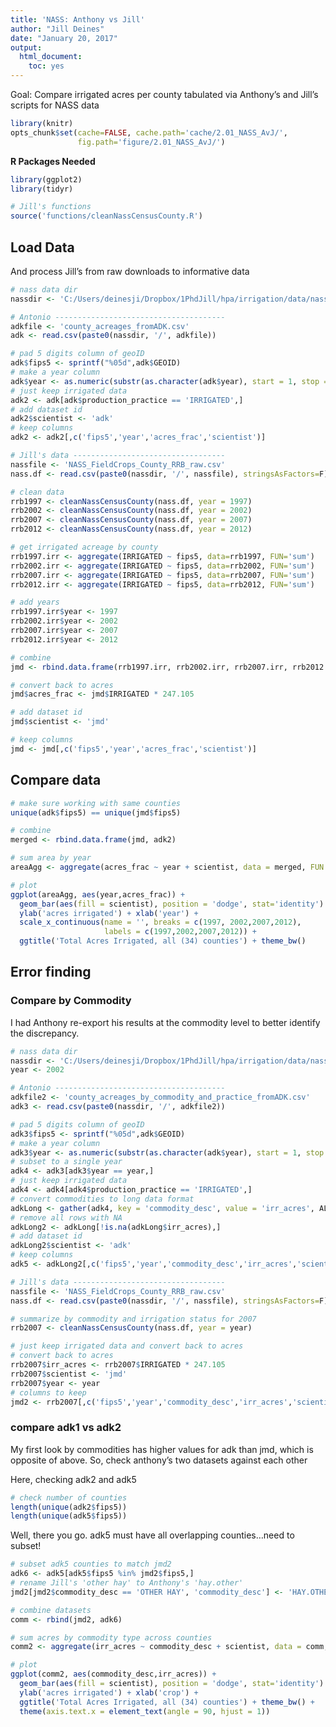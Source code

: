 ```yaml
---
title: 'NASS: Anthony vs Jill'
author: "Jill Deines"
date: "January 20, 2017"
output: 
  html_document:
    toc: yes
---
```


Goal: Compare irrigated acres per county tabulated via Anthony's and Jill's scripts for NASS data


```r
library(knitr)
opts_chunk$set(cache=FALSE, cache.path='cache/2.01_NASS_AvJ/',
               fig.path='figure/2.01_NASS_AvJ/')
```

**R Packages Needed**


```r
library(ggplot2)
library(tidyr)

# Jill's functions
source('functions/cleanNassCensusCounty.R')
```


## Load Data

And process Jill's from raw downloads to informative data

```r
# nass data dir
nassdir <- 'C:/Users/deinesji/Dropbox/1PhdJill/hpa/irrigation/data/nass'

# Antonio --------------------------------------
adkfile <- 'county_acreages_fromADK.csv'
adk <- read.csv(paste0(nassdir, '/', adkfile))

# pad 5 digits column of geoID
adk$fips5 <- sprintf("%05d",adk$GEOID)
# make a year column
adk$year <- as.numeric(substr(as.character(adk$year), start = 1, stop = 4))
# just keep irrigated data
adk2 <- adk[adk$production_practice == 'IRRIGATED',]
# add dataset id
adk2$scientist <- 'adk'
# keep columns
adk2 <- adk2[,c('fips5','year','acres_frac','scientist')]

# Jill's data ----------------------------------
nassfile <- 'NASS_FieldCrops_County_RRB_raw.csv'
nass.df <- read.csv(paste0(nassdir, '/', nassfile), stringsAsFactors=F)

# clean data
rrb1997 <- cleanNassCensusCounty(nass.df, year = 1997)
rrb2002 <- cleanNassCensusCounty(nass.df, year = 2002)
rrb2007 <- cleanNassCensusCounty(nass.df, year = 2007)
rrb2012 <- cleanNassCensusCounty(nass.df, year = 2012)

# get irrigated acreage by county
rrb1997.irr <- aggregate(IRRIGATED ~ fips5, data=rrb1997, FUN='sum')
rrb2002.irr <- aggregate(IRRIGATED ~ fips5, data=rrb2002, FUN='sum')
rrb2007.irr <- aggregate(IRRIGATED ~ fips5, data=rrb2007, FUN='sum')
rrb2012.irr <- aggregate(IRRIGATED ~ fips5, data=rrb2012, FUN='sum')

# add years
rrb1997.irr$year <- 1997
rrb2002.irr$year <- 2002
rrb2007.irr$year <- 2007
rrb2012.irr$year <- 2012

# combine
jmd <- rbind.data.frame(rrb1997.irr, rrb2002.irr, rrb2007.irr, rrb2012.irr)

# convert back to acres
jmd$acres_frac <- jmd$IRRIGATED * 247.105

# add dataset id
jmd$scientist <- 'jmd'

# keep columns
jmd <- jmd[,c('fips5','year','acres_frac','scientist')]
```

## Compare data

```r
# make sure working with same counties
unique(adk$fips5) == unique(jmd$fips5)

# combine
merged <- rbind.data.frame(jmd, adk2)

# sum area by year
areaAgg <- aggregate(acres_frac ~ year + scientist, data = merged, FUN = 'sum')

# plot
ggplot(areaAgg, aes(year,acres_frac)) +
  geom_bar(aes(fill = scientist), position = 'dodge', stat='identity') +
  ylab('acres irrigated') + xlab('year') +
  scale_x_continuous(name = '', breaks = c(1997, 2002,2007,2012), 
                     labels = c(1997,2002,2007,2012)) +
  ggtitle('Total Acres Irrigated, all (34) counties') + theme_bw()
```


## Error finding

### Compare by Commodity
I had Anthony re-export his results at the commodity level to better identify the discrepancy.

```r
# nass data dir
nassdir <- 'C:/Users/deinesji/Dropbox/1PhdJill/hpa/irrigation/data/nass'
year <- 2002

# Antonio --------------------------------------
adkfile2 <- 'county_acreages_by_commodity_and_practice_fromADK.csv'
adk3 <- read.csv(paste0(nassdir, '/', adkfile2))

# pad 5 digits column of geoID
adk3$fips5 <- sprintf("%05d",adk$GEOID)
# make a year column
adk3$year <- as.numeric(substr(as.character(adk$year), start = 1, stop = 4))
# subset to a single year
adk4 <- adk3[adk3$year == year,]
# just keep irrigated data
adk4 <- adk4[adk4$production_practice == 'IRRIGATED',]
# convert commodities to long data format
adkLong <- gather(adk4, key = 'commodity_desc', value = 'irr_acres', ALFALFA:HAY.OTHER)
# remove all rows with NA
adkLong2 <- adkLong[!is.na(adkLong$irr_acres),]
# add dataset id
adkLong2$scientist <- 'adk'
# keep columns
adk5 <- adkLong2[,c('fips5','year','commodity_desc','irr_acres','scientist')]

# Jill's data ----------------------------------
nassfile <- 'NASS_FieldCrops_County_RRB_raw.csv'
nass.df <- read.csv(paste0(nassdir, '/', nassfile), stringsAsFactors=F)

# summarize by commodity and irrigation status for 2007
rrb2007 <- cleanNassCensusCounty(nass.df, year = year)

# just keep irrigated data and convert back to acres
# convert back to acres
rrb2007$irr_acres <- rrb2007$IRRIGATED * 247.105
rrb2007$scientist <- 'jmd'
rrb2007$year <- year
# columns to keep
jmd2 <- rrb2007[,c('fips5','year','commodity_desc','irr_acres','scientist')]
```

### compare adk1 vs adk2
My first look by commodities has higher values for adk than jmd, which is opposite of above. So, check anthony's two datasets against each other

Here, checking adk2 and adk5

```r
# check number of counties
length(unique(adk2$fips5))
length(unique(adk5$fips5))
```

Well, there you go. adk5 must have all overlapping counties...need to subset!

```r
# subset adk5 counties to match jmd2
adk6 <- adk5[adk5$fips5 %in% jmd2$fips5,]
# rename Jill's 'other hay' to Anthony's 'hay.other'
jmd2[jmd2$commodity_desc == 'OTHER HAY', 'commodity_desc'] <- 'HAY.OTHER'

# combine datasets
comm <- rbind(jmd2, adk6)

# sum acres by commodity type across counties
comm2 <- aggregate(irr_acres ~ commodity_desc + scientist, data = comm, FUN = 'sum')

# plot
ggplot(comm2, aes(commodity_desc,irr_acres)) +
  geom_bar(aes(fill = scientist), position = 'dodge', stat='identity') +
  ylab('acres irrigated') + xlab('crop') +
  ggtitle('Total Acres Irrigated, all (34) counties') + theme_bw() +
  theme(axis.text.x = element_text(angle = 90, hjust = 1))

```

